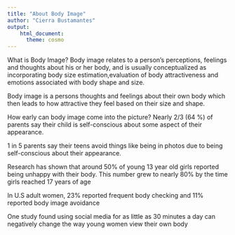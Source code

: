 ```yaml
---
title: "About Body Image"
author: "Cierra Bustamantes"
output:
    html_document:
      theme: cosmo
---
```

What is Body Image?
Body image relates to a person’s perceptions, feelings and thoughts about his or her body, and is usually conceptualized as incorporating body size estimation,evaluation of body attractiveness and emotions associated with body shape and size.

Body image is a persons thoughts and feelings about their own body which then leads to how attractive they feel based on their size and shape.

How early can body image come into the picture?
Nearly 2/3 (64 %) of parents say their child is self-conscious about some aspect of their appearance.

1 in 5 parents say their teens avoid things like being in photos due to being self-conscious about their appearance.

Research has shown that around 50% of young 13 year old girls reported being unhappy with their body. This number grew to nearly 80% by the time girls reached 17 years of age


In U.S adult women, 23% reported frequent body checking and 11% reported body image avoidance


One study found using social media for as little as 30 minutes a day can negatively change the way young women view their own body
